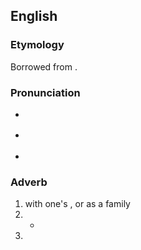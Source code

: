 ==English==

===Etymology===
Borrowed from {{bor|en|fr|[[en]] [[famille]]||lit=in family}}.

===Pronunciation===
* {{a|UK}} {{IPA|en|/ˌɒ̃ faˈmiː/}}
* {{a|UK}} {{IPA|en|/ˌɑn fɑˈmi/}}
* {{rhymes|en|iː|s=3}}

===Adverb===
{{en-adv|-|head=en famille}}

# with one's {{l|en|family}}, or as a family
# {{l|en|informally}}
#* {{quote-book|en|year=1842|author={{w|Letitia Elizabeth Landon}}|title=Lady Anne Granard|volume=2|page=199|text=Then be careful how you accept invitations. To a large dinner, or an evening party, you may go with pleasure and safety indiscriminately, be the party of what side it may; but a breakfast or dinner, '''''en famille''''', with those whom hereafter you will know as political opponents, may embarrass you exceedingly.}}
# {{l|en|at home}}